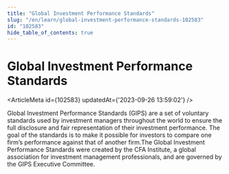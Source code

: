```yaml
---
title: "Global Investment Performance Standards"
slug: "/en/learn/global-investment-performance-standards-102583"
id: "102583"
hide_table_of_contents: true
---
```



# Global Investment Performance Standards

<ArticleMeta id={102583} updatedAt={'2023-09-26 13:59:02'} />
<div className='border-solid border-b border-t-0 my-4 border-[var(--ifm-color-gray-300)]' />

Global Investment Performance Standards (GIPS) are a set of voluntary standards used by investment managers throughout the world to ensure the full disclosure and fair representation of their investment performance. The goal of the standards is to make it possible for investors to compare one firm’s performance against that of another firm.The Global Investment Performance Standards were created by the CFA Institute, a global association for investment management professionals, and are governed by the GIPS Executive Committee.
